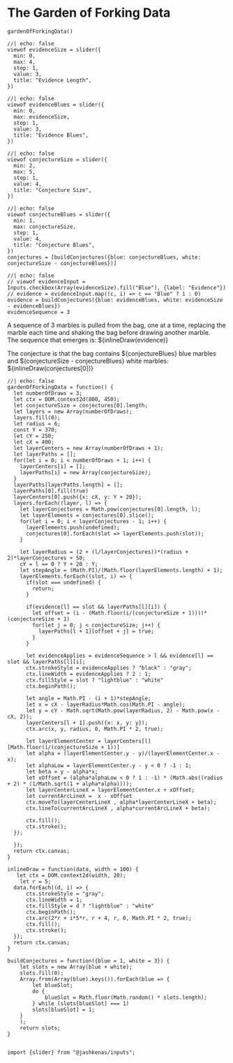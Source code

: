 # The Garden of Forking Data

```ojs
gardenOfForkingData()
```

```ojs
//| echo: false
viewof evidenceSize = slider({
  min: 0, 
  max: 4, 
  step: 1,
  value: 3,
  title: "Evidence Length",
})
```

```ojs
//| echo: false
viewof evidenceBlues = slider({
  min: 0,
  max: evidenceSize,
  step: 1,
  value: 3,
  title: "Evidence Blues",
})
```


```ojs
//| echo: false
viewof conjectureSize = slider({
  min: 2, 
  max: 5, 
  step: 1,
  value: 4, 
  title: "Conjecture Size",
})
```


```ojs
//| echo: false
viewof conjectureBlues = slider({
  min: 1, 
  max: conjectureSize, 
  step: 1,
  value: 4, 
  title: "Conjecture Blues",
})
conjectures = [buildConjectures({blue: conjectureBlues, white: conjectureSize - conjectureBlues})]
```

```ojs
//| echo: false
// viewof evidenceInput = Inputs.checkbox(Array(evidenceSize).fill("Blue"), {label: "Evidence"})
// evidence = evidenceInput.map((c, i) => c == "Blue" ? 1 : 0)
evidence = buildConjectures({blue: evidenceBlues, white: evidenceSize - evidenceBlues})
evidenceSequence = 3
```

A sequence of 3 marbles is pulled from the bag, one at a time, replacing the marble each time and shaking the bag before drawing another marble. <br/>
The sequence that emerges is: ${inlineDraw(evidence)}

The conjecture is that the bag contains ${conjectureBlues} blue marbles and ${conjectureSize - conjectureBlues} white marbles: ${inlineDraw(conjectures[0])}


```ojs
//| echo: false
gardenOfForkingData = function() {
  let numberOfDraws = 3;
  let ctx = DOM.context2d(800, 450);    
  let conjectureSize = conjectures[0].length;
  let layers = new Array(numberOfDraws);
  layers.fill(0);
  let radius = 6;
  const Y = 370;
  let cY = 250;
  let cX = 400;
  let layerCenters = new Array(numberOfDraws + 1);
  let layerPaths = [];
  for(let i = 0; i < numberOfDraws + 1; i++) {
    layerCenters[i] = [];
    layerPaths[i] = new Array(conjectureSize);
  }
  layerPaths[layerPaths.length] = [];
  layerPaths[0].fill(true)
  layerCenters[0].push({x: cX, y: Y + 20});
  layers.forEach((layer, l) => {
    let layerConjectures = Math.pow(conjectures[0].length, l);
    let layerElements = conjectures[0].slice();
    for(let i = 0; i < layerConjectures - 1; i++) {
      layerElements.push(undefined);
      conjectures[0].forEach(slot => layerElements.push(slot));
    }
    
    let layerRadius = (2 + (l/layerConjectures))*(radius + 2)*layerConjectures + 50;
    cY = l == 0 ? Y + 20 : Y;
    let stepAngle = (Math.PI)/(Math.floor(layerElements.length) + 1);
    layerElements.forEach((slot, i) => {
      if(slot === undefined) {
        return;
      }
      
      if(evidence[l] == slot && layerPaths[l][i]) {
        let offset = (i - (Math.floor(i/(conjectureSize + 1))))*(conjectureSize + 1)
        for(let j = 0; j < conjectureSize; j++) {
          layerPaths[l + 1][offset + j] = true;
        }
      }
      
      let evidenceApplies = evidenceSequence > l && evidence[l] == slot && layerPaths[l][i];
      ctx.strokeStyle = evidenceApplies ? "black" : "gray";
      ctx.lineWidth = evidenceApplies ? 2 : 1;
      ctx.fillStyle = slot ? "lightblue" : "white"
      ctx.beginPath();

      let angle = Math.PI - (i + 1)*stepAngle;
      let x = cX - layerRadius*Math.cos(Math.PI - angle);
      let y = cY - Math.sqrt(Math.pow(layerRadius, 2) - Math.pow(x - cX, 2));
      layerCenters[l + 1].push({x: x, y: y}); 
      ctx.arc(x, y, radius, 0, Math.PI * 2, true);    
      
      let layerElementCenter = layerCenters[l][Math.floor(i/(conjectureSize + 1))]
      let alpha = (layerElementCenter.y - y)/(layerElementCenter.x - x);
      let alphaLow = layerElementCenter.y - y < 0 ? -1 : 1;
      let beta = y - alpha*x;
      let xOffset = (alpha*alphaLow < 0 ? 1 : -1) * (Math.abs((radius + 2) * (1/Math.sqrt(1 + alpha*alpha))));
      let layerCenterLineX = layerElementCenter.x + xOffset;
      let currentArcLineX =  x - xOffset      
      ctx.moveTo(layerCenterLineX , alpha*layerCenterLineX + beta);
      ctx.lineTo(currentArcLineX , alpha*currentArcLineX + beta);

      ctx.fill();
      ctx.stroke();
  });

  });
  return ctx.canvas;
}

inlineDraw = function(data, width = 100) {
   let ctx = DOM.context2d(width, 20);
    let r = 5;
  data.forEach((d, i) => {
      ctx.strokeStyle = "gray";
      ctx.lineWidth = 1;
      ctx.fillStyle = d ? "lightblue" : "white"
      ctx.beginPath();
      ctx.arc(2*r + i*5*r, r + 4, r, 0, Math.PI * 2, true);    
      ctx.fill();
      ctx.stroke();
  });
  return ctx.canvas;
}

buildConjectures = function({blue = 1, white = 3}) {
    let slots = new Array(blue + white);
    slots.fill(0);
    Array.from(Array(blue).keys()).forEach(blue => {
        let blueSlot;
        do {
            blueSlot = Math.floor(Math.random() * slots.length);
        } while (slots[blueSlot] === 1)
        slots[blueSlot] = 1;
    }
    );
    return slots;
}


import {slider} from "@jashkenas/inputs";
```
